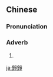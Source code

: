 {{also|铮铮}}
==Chinese==
{{zh-forms|s=铮铮}}

===Pronunciation===
{{zh-pron
|m=zhēngzhēng
|cat=adv
}}

===Adverb===
{{zh-adv}}

# {{non-gloss definition|Onomatopoeia for clanking sounds.}}

[[ja:錚錚]]